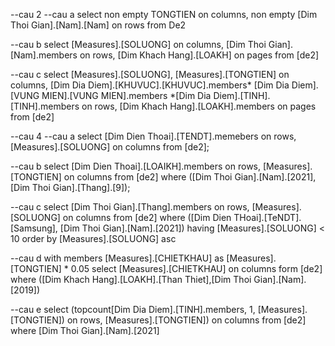 --cau 2
--cau a
select non empty TONGTIEN on columns,
non empty [Dim Thoi Gian].[Nam].[Nam] on rows
from De2

--cau b
select [Measures].[SOLUONG] on columns,
[Dim Thoi Gian].[Nam].members on rows,
[Dim Khach Hang].[LOAKH] on pages from [de2] 

--cau c
select [Measures].[SOLUONG], [Measures].[TONGTIEN] on columns,
[Dim Dia Diem].[KHUVUC].[KHUVUC].members* [Dim Dia Diem].[VUNG MIEN].[VUNG MIEN].members
*[Dim Dia Diem].[TINH].[TINH].members on rows, [Dim Khach Hang].[LOAKH].members on pages from [de2]

--cau 4
--cau a
select [Dim Dien Thoai].[TENDT].memebers on rows,
[Measures].[SOLUONG] on columns from [de2];

--cau b
select [Dim Dien Thoai].[LOAIKH].members on rows,
[Measures].[TONGTIEN] on columns from [de2] where
([Dim Thoi Gian].[Nam].[2021], [Dim Thoi Gian].[Thang].[9]);

--cau c
select [Dim Thoi Gian].[Thang].members on rows,
[Measures].[SOLUONG] on columns from [de2]
where ([Dim Dien THoai].[TeNDT].[Samsung], [Dim Thoi Gian].[Nam].[2021])
having [Measures].[SOLUONG] < 10 
order by [Measures].[SOLUONG] asc

--cau d
with members [Measures].[CHIETKHAU] as [Measures].[TONGTIEN] * 0.05
select [Measures].[CHIETKHAU] on columns form [de2]
where ([Dim Khach Hang].[LOAKH].[Than Thiet],[Dim Thoi Gian].[Nam].[2019])

--cau e
select (topcount[Dim Dia Diem].[TINH].members,
1, [Measures].[TONGTIEN]) on rows, [Measures].[TONGTIEN]) on columns
from [de2] where [Dim Thoi Gian].[Nam].[2021]